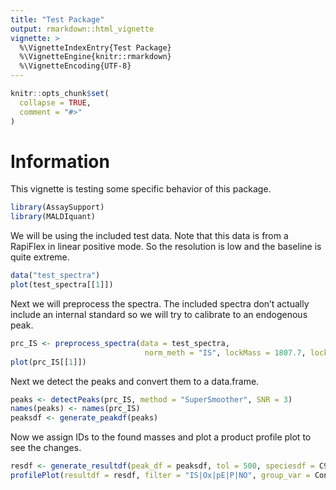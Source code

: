 ```yaml
---
title: "Test Package"
output: rmarkdown::html_vignette
vignette: >
  %\VignetteIndexEntry{Test Package}
  %\VignetteEngine{knitr::rmarkdown}
  %\VignetteEncoding{UTF-8}
---
```


```r
knitr::opts_chunk$set(
  collapse = TRUE,
  comment = "#>"
)
```
# Information

This vignette is testing some specific behavior of this package.

```r
library(AssaySupport)
library(MALDIquant)
```

We will be using the included test data.
Note that this data is from a RapiFlex in linear positive mode. So the resolution is low and the baseline is quite extreme.
```r
data("test_spectra")
plot(test_spectra[[1]])
```
Next we will preprocess the spectra. 
The included spectra don't actually include an internal standard so we will try to calibrate to an endogenous peak.
```r
prc_IS <- preprocess_spectra(data = test_spectra, 
                              norm_meth = "IS", lockMass = 1807.7, lockMass_tol = 500)
plot(prc_IS[[1]])
```

Next we detect the peaks and convert them to a data.frame.
```r
peaks <- detectPeaks(prc_IS, method = "SuperSmoother", SNR = 3)
names(peaks) <- names(prc_IS)
peaksdf <- generate_peakdf(peaks)
```

Now we assign IDs to the found masses and plot a product profile plot to see the changes.
```r

resdf <- generate_resultdf(peak_df = peaksdf, tol = 500, speciesdf = C99_full)
profilePlot(resultdf = resdf, filter = "IS|Ox|pE|P|NO", group_var = Condition, show_legend = FALSE)

```